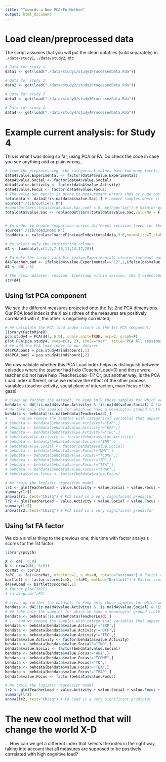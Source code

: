 ```yaml
---
title: "Towards a New PCA/FA Method"
output: html_document
---
```


# Load clean/preprocessed data

The script assumes that you will put the clean datafiles (sold separately) in ```./data/study1```, ```./data/study2```, etc

```r
# Data for study 1
data1 <- get(load("./data/study1/study1ProcessedData.Rda"))

# Data for study 2
data2 <- get(load("./data/study2/study2ProcessedData.Rda"))

# Data for study 3
data3 <- get(load("./data/study3/study3ProcessedData.Rda"))

# Data for study 4
data4 <- get(load("./data/study4/study4ProcessedData.Rda"))

```


# Example current analysis: for Study 4

This is what I was doing so far, using PCA or FA. Do check the code in case you see anything odd or plain wrong...

```r
# from the preprocessing, the categorical values have too many levels, we fix it
data4$value.Experimental <- factor(data4$value.Experimental)
data4$value.Social <- factor(data4$value.Social)
data4$value.Activity <- factor(data4$value.Activity)
data4$value.Focus <- factor(data4$value.Focus)
# The value.Sac metric is prone to measurement errors (NAs or huge outlier values)
totaldata <- data4[!is.na(data4$value.Sac),] # remove samples where it was NA
source("./lib/outliers.R")
#countOutliers(totaldata$value.Sac,coef = 5, method="iqr") # 5xinter-quartile range seems like a reasonable boundary for outliers
totaldata$value.Sac <- replaceOutliers(totaldata$value.Sac,valueNA = F,coef = 5, method="iqr") # We crop outliers beyond 5xinter-quartile range, giving them the value 5xIQR


# In order to enable comparison across different sessions (even for the same subject, things like tiredness can vary the eye gaze patterns of a subject), we normalize the metrics by the average of the first three 10-second windows of the session (in which we assume similar, small load)
source("./lib/loadIndex.R")
loaddata <- calculateCoarseFineLoadIndex(totaldata,3:6,normalize=T,stablenorm = 3)

# We select only the interesting columns
d4 <- loaddata[,c(1,2,7:10,11,14,17,20)]

# To make the target variable (value.Experimental) clearer (we want our measure to distinguish C1 from C2, ignoring COM samples), we put our "ground truth" in a new variable (1 if high load, 0 if low load, NA otherwise)
d4$TeacherLoad <- ifelse(d4$value.Experimental=="C2",1,ifelse(d4$value.Experimental=="C1",0,NA))
d4 <- d4[,-3]

# The clean dataset: session, timestamp within session, the 3 videocoded confounding/process variables, and the 4 metrics (for each 10s window, normalized agaoinst the session start), and the target/ground truth variable
str(d4)


```


## Using 1st PCA component

We see the different measures projected onto the 1st-2nd PCA dimensions. Our PCA load index is the X axis (three of the measures are positively correlated with it, the other is negatively correlated)

```r
# We calculate the PCA load index (score in the 1st PCA component)
library(FactoMineR)
pca.study4 = PCA(d4[, 6:9], scale.unit=TRUE, ncp=2, graph=F)
plot.PCA(pca.study4, axes=c(1, 2), choix="var", title="PCA All sessions, Study 4")
# We add the PCA load index to our dataset
d4$PCALoad1 = pca.study4$ind$coord[,1]
d4$PCALoad2 = pca.study4$ind$coord[,2]
```

We now validate whether this PCA Load index helps us distinguish between episodes where the teacher had help (TeacherLoad=0) and those were teacher did not have help (TeacherLoad=1)? Or, put another way, is the PCA Load index different, once we remove the effect of the other process variables (teacher activity, social plane of interaction, main focus of the gaze)

```r
# clean up further the dataset, to keep only those samples for which we have process variables
behdata <- d4[!is.na(d4$value.Activity) & !is.na(d4$value.Social) & !is.na(d4$value.Focus),]
# We take only the samples for which we have a meaningful ground truth
behdata <- behdata[!is.na(behdata$TeacherLoad),]
# ... and we remove the samples with categorical variables that appear only very seldom
# behdata <- behdata[behdata$value.Activity!="EXP",]
# behdata <- behdata[behdata$value.Activity!="OFF",]
# behdata <- behdata[behdata$value.Activity!="TEC",]
# behdata$value.Activity <- factor(behdata$value.Activity)
# behdata <- behdata[behdata$value.Social!="IND",]
# behdata$value.Social <- factor(behdata$value.Social)
# behdata <- behdata[behdata$value.Focus!="WHI",]
# behdata <- behdata[behdata$value.Focus!="TCOMP",]
# behdata <- behdata[behdata$value.Focus!="TD",]
# behdata <- behdata[behdata$value.Focus!="TEA",]
# behdata <- behdata[behdata$value.Focus!="TPAP",]
# behdata$value.Focus <- factor(behdata$value.Focus)

# We train the logistic regression model
lr1 <- glm(TeacherLoad ~ value.Activity + value.Social + value.Focus + PCALoad1 + PCALoad2, family=binomial(link='logit'), data=behdata) # The PCA load coefficient goes in the wrong direction!!!!???
summary(lr1)
anova(lr1, test="Chisq") # PCA Load is a very significant predictor
lr2 <- glm(TeacherLoad ~ value.Activity + value.Social + value.Focus + value.Mean.norm + value.SD.norm + value.Fix.norm + value.Sac.norm, family=binomial(link='logit'), data=behdata) # The PCA load coefficient goes in the wrong direction!!!!???
summary(lr2)
anova(lr2, test="Chisq") # PCA Load is a very significant predictor
```


## Using 1st FA factor

We do a similar thing to the previous one, this time with factor analysis scores for the 1st factor:

```r
library(psych)

X <- d4[, 6:9]
N <- nrow(d4[, 6:9])
corMat <- cor(X)
faPC  <- fa(r=corMat, nfactors=1, n.obs=N, rotate="varimax") # Factor analysis, varimax rotation
bartlett <- factor.scores(x=X, f=faPC, method="Bartlett") # Factor scores, using Bartlett method
d4$FALoad <- bartlett$scores[,1]
# factor.plot(faPC)
# fa.diagram(faPC)

# clean up further the dataset, to keep only those samples for which we have process variables
behdata <- d4[!is.na(d4$value.Activity) & !is.na(d4$value.Social) & !is.na(d4$value.Focus),]
# We take only the samples for which we have a meaningful ground truth
behdata <- behdata[!is.na(behdata$TeacherLoad),]
# ... and we remove the samples with categorical variables that appear only very seldom
behdata <- behdata[behdata$value.Activity!="EXP",]
behdata <- behdata[behdata$value.Activity!="OFF",]
behdata <- behdata[behdata$value.Activity!="TEC",]
behdata$value.Activity <- factor(behdata$value.Activity)
behdata <- behdata[behdata$value.Social!="IND",]
behdata$value.Social <- factor(behdata$value.Social)
behdata <- behdata[behdata$value.Focus!="WHI",]
behdata <- behdata[behdata$value.Focus!="TCOMP",]
behdata <- behdata[behdata$value.Focus!="TD",]
behdata <- behdata[behdata$value.Focus!="TEA",]
behdata <- behdata[behdata$value.Focus!="TPAP",]
behdata$value.Focus <- factor(behdata$value.Focus)

# We train the logistic regression model
lr2 <- glm(TeacherLoad ~ value.Activity + value.Social + value.Focus + FALoad, family=binomial(link='logit'), data=behdata) # The FA load coefficient goes in the wrong direction!!!!???
summary(lr2)
anova(lr2, test="Chisq") # FA Load is a very significant predictor

```

# The new cool method that will change the world X-D

... How can we get a different index that selects the index in the right way, taking into account that all measures are supposed to be positively correlated with high cognitive load?

